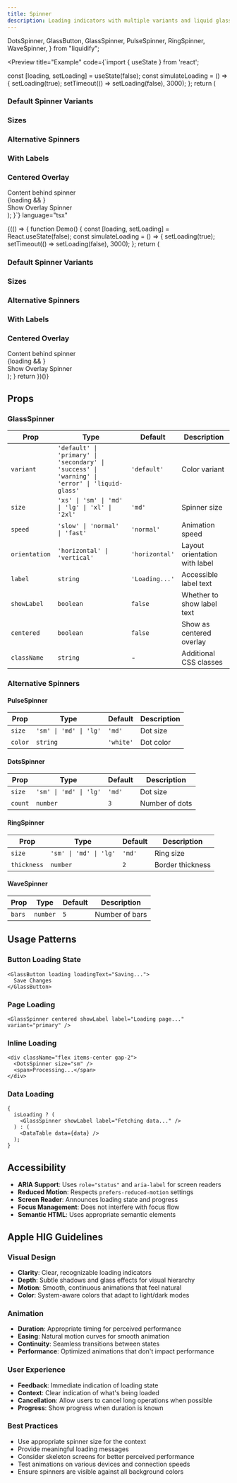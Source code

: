 ```yaml
---
title: Spinner
description: Loading indicators with multiple variants and liquid glass styling.
---
```


  DotsSpinner,
  GlassButton,
  GlassSpinner,
  PulseSpinner,
  RingSpinner,
  WaveSpinner,
} from "liquidify";

<Preview
  title="Example"
  code={`import { useState } from 'react';

  const [loading, setLoading] = useState(false);
  const simulateLoading = () => {
    setLoading(true);
    setTimeout(() => setLoading(false), 3000);
  };
  return (
    <div className="space-y-8 p-6">
      <div>
        <h3 className="text-white mb-4">Default Spinner Variants</h3>
        <div className="flex gap-6 items-center flex-wrap">
          <GlassSpinner variant="default" size="md" />
          <GlassSpinner variant="primary" size="md" />
          <GlassSpinner variant="success" size="md" />
          <GlassSpinner variant="warning" size="md" />
          <GlassSpinner variant="error" size="md" />
        </div>
      </div>
      <div>
        <h3 className="text-white mb-4">Sizes</h3>
        <div className="flex gap-6 items-center">
          <GlassSpinner size="xs" />
          <GlassSpinner size="sm" />
          <GlassSpinner size="md" />
          <GlassSpinner size="lg" />
          <GlassSpinner size="xl" />
          <GlassSpinner size="2xl" />
        </div>
      </div>
      <div>
        <h3 className="text-white mb-4">Alternative Spinners</h3>
        <div className="flex gap-8 items-center flex-wrap">
          <PulseSpinner size="md" />
          <DotsSpinner size="md" count={4} />
          <RingSpinner size="md" thickness={3} />
          <WaveSpinner bars={5} />
        </div>
      </div>
      <div>
        <h3 className="text-white mb-4">With Labels</h3>
        <div className="space-y-4">
          <GlassSpinner showLabel label="Loading data..." orientation="horizontal" />
          <GlassSpinner showLabel label="Processing..." orientation="vertical" variant="primary" />
        </div>
      </div>
      <div>
        <h3 className="text-white mb-4">Centered Overlay</h3>
        <div className="relative h-32 bg-white/5 rounded-lg border border-white/10">
          <div className="p-4 text-white/70">Content behind spinner</div>
          {loading && <GlassSpinner centered showLabel label="Loading..." />}
        </div>
        <GlassButton onClick={simulateLoading} className="mt-4">Show Overlay Spinner</GlassButton>
      </div>
    </div>
  );
}`}
  language="tsx"
>
  {(() => {
    function Demo() {
      const [loading, setLoading] = React.useState(false);
      const simulateLoading = () => {
        setLoading(true);
        setTimeout(() => setLoading(false), 3000);
      };
      return (
        <div className="space-y-8 p-6">
          <div>
            <h3 className="text-white mb-4">Default Spinner Variants</h3>
            <div className="flex gap-6 items-center flex-wrap">
              <GlassSpinner variant="default" size="md" />
              <GlassSpinner variant="primary" size="md" />
              <GlassSpinner variant="success" size="md" />
              <GlassSpinner variant="warning" size="md" />
              <GlassSpinner variant="error" size="md" />
            </div>
          </div>
          <div>
            <h3 className="text-white mb-4">Sizes</h3>
            <div className="flex gap-6 items-center">
              <GlassSpinner size="xs" />
              <GlassSpinner size="sm" />
              <GlassSpinner size="md" />
              <GlassSpinner size="lg" />
              <GlassSpinner size="xl" />
              <GlassSpinner size="2xl" />
            </div>
          </div>
          <div>
            <h3 className="text-white mb-4">Alternative Spinners</h3>
            <div className="flex gap-8 items-center flex-wrap">
              <PulseSpinner size="md" />
              <DotsSpinner size="md" count={4} />
              <RingSpinner size="md" thickness={3} />
              <WaveSpinner bars={5} />
            </div>
          </div>
          <div>
            <h3 className="text-white mb-4">With Labels</h3>
            <div className="space-y-4">
              <GlassSpinner showLabel label="Loading data..." orientation="horizontal" />
              <GlassSpinner showLabel label="Processing..." orientation="vertical" variant="primary" />
            </div>
          </div>
          <div>
            <h3 className="text-white mb-4">Centered Overlay</h3>
            <div className="relative h-32 bg-white/5 rounded-lg border border-white/10">
              <div className="p-4 text-white/70">Content behind spinner</div>
              {loading && <GlassSpinner centered showLabel label="Loading..." />}
            </div>
            <GlassButton onClick={simulateLoading} className="mt-4">Show Overlay Spinner</GlassButton>
          </div>
        </div>
      );
    }
    return <Demo />
  })()}
</Preview>

## Props

### GlassSpinner

| Prop          | Type                                                                                           | Default        | Description                   |
| ------------- | ---------------------------------------------------------------------------------------------- | -------------- | ----------------------------- |
| `variant`     | `'default' \| 'primary' \| 'secondary' \| 'success' \| 'warning' \| 'error' \| 'liquid-glass'` | `'default'`    | Color variant                 |
| `size`        | `'xs' \| 'sm' \| 'md' \| 'lg' \| 'xl' \| '2xl'`                                                | `'md'`         | Spinner size                  |
| `speed`       | `'slow' \| 'normal' \| 'fast'`                                                                 | `'normal'`     | Animation speed               |
| `orientation` | `'horizontal' \| 'vertical'`                                                                   | `'horizontal'` | Layout orientation with label |
| `label`       | `string`                                                                                       | `'Loading...'` | Accessible label text         |
| `showLabel`   | `boolean`                                                                                      | `false`        | Whether to show label text    |
| `centered`    | `boolean`                                                                                      | `false`        | Show as centered overlay      |
| `className`   | `string`                                                                                       | -              | Additional CSS classes        |

### Alternative Spinners

#### PulseSpinner

| Prop    | Type                   | Default   | Description |
| ------- | ---------------------- | --------- | ----------- |
| `size`  | `'sm' \| 'md' \| 'lg'` | `'md'`    | Dot size    |
| `color` | `string`               | `'white'` | Dot color   |

#### DotsSpinner

| Prop    | Type                   | Default | Description    |
| ------- | ---------------------- | ------- | -------------- |
| `size`  | `'sm' \| 'md' \| 'lg'` | `'md'`  | Dot size       |
| `count` | `number`               | `3`     | Number of dots |

#### RingSpinner

| Prop        | Type                   | Default | Description      |
| ----------- | ---------------------- | ------- | ---------------- |
| `size`      | `'sm' \| 'md' \| 'lg'` | `'md'`  | Ring size        |
| `thickness` | `number`               | `2`     | Border thickness |

#### WaveSpinner

| Prop   | Type     | Default | Description    |
| ------ | -------- | ------- | -------------- |
| `bars` | `number` | `5`     | Number of bars |

## Usage Patterns

### Button Loading State

```tsx
<GlassButton loading loadingText="Saving...">
  Save Changes
</GlassButton>
```

### Page Loading

```tsx
<GlassSpinner centered showLabel label="Loading page..." variant="primary" />
```

### Inline Loading

```tsx
<div className="flex items-center gap-2">
  <DotsSpinner size="sm" />
  <span>Processing...</span>
</div>
```

### Data Loading

```tsx
{
  isLoading ? (
    <GlassSpinner showLabel label="Fetching data..." />
  ) : (
    <DataTable data={data} />
  );
}
```

## Accessibility

- **ARIA Support**: Uses `role="status"` and `aria-label` for screen readers
- **Reduced Motion**: Respects `prefers-reduced-motion` settings
- **Screen Reader**: Announces loading state and progress
- **Focus Management**: Does not interfere with focus flow
- **Semantic HTML**: Uses appropriate semantic elements

## Apple HIG Guidelines

### Visual Design

- **Clarity**: Clear, recognizable loading indicators
- **Depth**: Subtle shadows and glass effects for visual hierarchy
- **Motion**: Smooth, continuous animations that feel natural
- **Color**: System-aware colors that adapt to light/dark modes

### Animation

- **Duration**: Appropriate timing for perceived performance
- **Easing**: Natural motion curves for smooth animation
- **Continuity**: Seamless transitions between states
- **Performance**: Optimized animations that don't impact performance

### User Experience

- **Feedback**: Immediate indication of loading state
- **Context**: Clear indication of what's being loaded
- **Cancellation**: Allow users to cancel long operations when possible
- **Progress**: Show progress when duration is known

### Best Practices

- Use appropriate spinner size for the context
- Provide meaningful loading messages
- Consider skeleton screens for better perceived performance
- Test animations on various devices and connection speeds
- Ensure spinners are visible against all background colors
